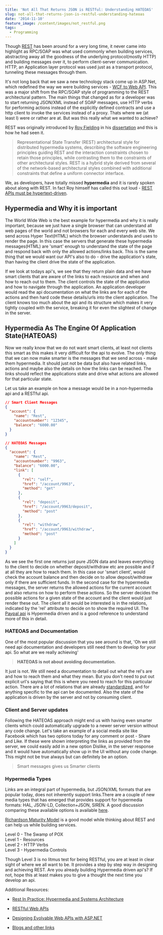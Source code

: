 ```yaml
---
title: 'Not All That Returns JSON is RESTful: Understanding HATEOAS'
slug: not-all-that-returns-json-is-restful-understanding-hateoas
date: '2014-11-10'
feature_image: /content/images/not_restful.png
tags:
  - Programming
---
```

Though [REST](http://en.wikipedia.org/wiki/Representational_state_transfer) has been around for a very long time, it never came into highlight as RPC/SOAP was what used commonly when building services, abstracting away all the goodness of the underlying protocol(mostly HTTP) and building messages over it, to perform client-server communication. HTTP, an Application layer protocol was used just as a transport protocol, tunneling these messages through them.

It's not long back that we saw a new technology stack come up in ASP.Net, which redefined the way we were building services - [WCF to Web API](/blog/wcf-to-asp-net-web-api/). This was a major shift from the RPC/SOAP style of programming to the REST architectural pattern. The main things that changed as for a developer was to start returning JSON/XML instead of SOAP messages, use HTTP verbs for performing actions instead of the explicitly defined contracts and use a http client to invoke the services instead of a proxy. Thats where we (at least I) were or rather are at. But was this really what we wanted to achieve?

<ImageCard src="/content/images/not_restful.png" alt="It's not RESTful" />

REST was originally introduced by [Roy Fielding](http://roy.gbiv.com/) in his [dissertation](http://www.ics.uci.edu/~fielding/pubs/dissertation/top.htm) and this is how he had seen it.

> Representational State Transfer (REST) architectural style for distributed hypermedia systems, describing the software engineering principles guiding REST and the interaction constraints chosen to retain those principles, while contrasting them to the constraints of other architectural styles. REST is a hybrid style derived from several of the network-based architectural styles combined with additional constraints that define a uniform connector interface.

We, as developers, have totally missed **hypermedia** and it is rarely spoken about along with REST. In fact Roy himself has called this out loud - [REST APIs must be hypertext-driven](http://roy.gbiv.com/untangled/2008/rest-apis-must-be-hypertext-driven).

## Hypermedia and Why it is important

The World Wide Web is the best example for hypermedia and why it is really important, because we just have a single browser that can understand all web pages of the world and not browsers for each and every web site. We send across Hyper Text(HTML) which the browser understands and uses to render the page. In this case the servers that generate these hypermedia messages(HTML) are 'smart' enough to understand the state of the page and respond back with only the allowed actions/links back. This is the same thing that we would want our API's also to do - drive the application's state, than having the client drive the state of the application.

If we look at todays api's, we see that they return plain data and we have smart clients that are aware of the links to each resource and when and how to reach out to them. The client controls the state of the application and how to navigate through the application. An application developer would read the api documentation on what the links are for each of the actions and then hard code these details/urls into the client application. The client knows too much about the api and its structure which makes it very tightly coupled with the service, breaking it for even the slightest of change in the server.

## Hypermedia As The Engine Of Application State(HATEOAS)

Now we really know that we do not want smart clients, at least not clients this smart as this makes it very difficult for the api to evolve. The only thing that we can now make smarter is the messages that we send across - make them hypermedia. It should just not be data but also have related links, actions and maybe also the details on how the links can be reached. The links should reflect the applications state and drive what actions are allowed for that particular state.

Let us take an example on how a message would be in a non-hypermedia api and a RESTful api.

```json
// Smart Client Messages
{
  "account": {
    "name": "Rest",
    "accountnumber": "12345",
    "balance": "6000.00"
  }
}

```
```json
// HATEOAS Messages
{
  "account": {
    "name": "Rest",
    "accountnumber": "9963",
    "balance": "6000.00",
    "link": [
      {
        "rel": "self",
        "href": "/account/9963",
        "method": "get"
      },
      {
        "rel": "deposit",
        "href": "/account/9963/deposit",
        "method": "post"
      },
      {
        "rel": "withdraw",
        "href": "/account/9963/withdraw",
        "method": "post"
      }
    ]
  }
}

```

As we see the first one returns just pure JSON data and leaves everything to the client to decide on whether deposit/withdraw etc are possible and if at all they are how to reach them. In this case our 'smart client', would check the account balance and then decide on to allow deposit/withdraw only if there are sufficient funds. In the second case for the hypermedia messages, the server returns the allowed actions for the current account and also returns on how to perform these actions. So the server decides the possible actions for a given state of the account and the client would just render these out. The client all it would be interested is in the relations, indicated by the 'rel' attribute to decide on to show the required UI. The [Paypal api](https://developer.paypal.com/docs/integration/direct/paypal-rest-payment-hateoas-links/) is Hypermedia driven and is a good reference to understand more of this in detail.

### HATEOAS and Documentation

One of the most popular discussion that you see around is that, 'Oh we still need api documentation and developers still need them to develop for your api. So what are we really achieving'

> **HATEOAS is not about avoiding documentation.**

It just is not. We still need a documentation to detail out what the rel's are and how to reach them and what they mean. But you don't need to put out explicit url's saying that this is where you need to reach for this particular action. There are a lot of relations that are already [standardized](http://www.iana.org/assignments/link-relations/link-relations.xhtml), and for anything specific to the api can be documented. Also the state of the application is driven by the server and not by consuming client.

### Client and Server updates

Following the HATEOAS approach might end us with having even smarter clients which could automatically upgrade to a newer server version without any code change. Let's take an example of a social media site like Facebook which has two options today for any comment or post - Share and Like. If these were shown interpreting the links as provided from the server, we could easily add in a new option Dislike, in the server response and it would have automatically show up in the UI without any code change. This might not be true always but can definitely be an option.

> Smart messages gives us Smarter clients

### Hypermedia Types

Links are an integral part of hypermedia, but JSON/XML formats that are popular today, does not inherently support links.There are a couple of new media types that has emerged that provides support for hypermedia formats: HAL, JSON-LD, Collection+JSON, SIREN. A good discussion comparing these available options is available [here](http://sookocheff.com/posts/2014-03-11-on-choosing-a-hypermedia-format/).

[Richardson Maturity Model](http://martinfowler.com/articles/richardsonMaturityModel.html) is a good model while thinking about REST and can help us while building services.

Level 0 - The Swamp of POX  
Level 1 - Resources  
Level 2 - HTTP Verbs  
Level 3 - Hypermedia Controls

Though Level 3 is no litmus test for being RESTful, you are at least in clear sight of where we all want to be. It provides a step by step way in designing and achieving REST. Are you already building Hypermedia driven api's? If not, hope this at least makes you to give a thought the next time you develop an api.

Additional Resources:

-   [Rest In Practice: Hypermedia and Systems Architecture](http://www.amazon.com/gp/product/0596805829/ref=as_li_tl?ie=UTF8&camp=1789&creative=390957&creativeASIN=0596805829&linkCode=as2&tag=rahulpnath-20&linkId=DWVB6DWLT4IA2H3E)

-   [RESTful Web APIs](http://www.amazon.com/gp/product/1449358063/ref=as_li_tl?ie=UTF8&camp=1789&creative=390957&creativeASIN=1449358063&linkCode=as2&tag=rahulpnath-20&linkId=QVBLKISYQTJ7HY2R)

-   [Designing Evolvable Web APIs with ASP.NET](http://www.amazon.com/gp/product/1449337716/ref=as_li_tl?ie=UTF8&camp=1789&creative=390957&creativeASIN=1449337716&linkCode=as2&tag=rahulpnath-20&linkId=TD7FYXTI77G4P2GF)

-   [Blogs and other links](https://delicious.com/rahulpnath/hypermedia)
